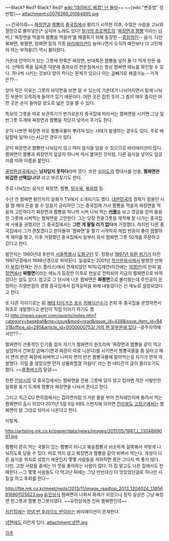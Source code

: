 ~~Black? Red? Black? Red? [[wiki:"데이비드 베컴" 난 둘돠]]~~
~~[wiki:"변증법" 정반합]~~
attachment:c0076269_01064895.jpg

~~건국이래~~ [[짜장면]]과 [[짬뽕]]이 [[중국집]]에서 팔리기 시작한 이후, 수많은 사람을 고뇌와 절망으로 몰아넣은[* 심지어 노래도 있다! [[철가방 프로젝트]]의 '[http://www.youtube.com/watch?v=NVE9J7Wo0EQ 짜장면과 짬뽕]'이라는 넘버.] '짜장면을 먹을까 짬뽕을 먹을까'를 해결하기 위해 등장한 --[[중립]]적인-- 음식. 다만 볶짜면, 볶짬면, 탕짜면 등의 각종 [[바리에이션]]이 늘어나면서 오히려 예전보다 더 고민해야 하는 부작용(?) 역시 불러왔다.

가운데 칸막이가 있는 그릇에 한쪽은 짜장면, 반대쪽은 짬뽕을 넣어 둘 다 먹게 만든 음식. 선택의 폭을 넓혀준 덕분에 중화요리 전문점에서는 항상 짬짜면 메뉴를 확인할 수 있다. 하나씩 시키는 것보다 양이 적다는 문제가 있으나 이는 곱빼기로 해결가능.--가격은??--

양이 적은 이유는 그릇의 바닥면을 보면 알 수 있는데 가운데가 나뉘어지면서 밑에 나눠진 부분이 오목하게 들어가 있기 때문이다. 어떤 곳은 접힌 듯이 그 틈이 매우 좁지만 어떤 곳은 손이 들어갈 정도로 넓은 것을 볼 수 있다.

특유의 그릇을 따로 보관하기가 번거로운지 중국집에 따라서는 짬짜면을 시키면 그냥 일반그릇 두개에 짜장면과 짬뽕을 적당히 넣어서 주기도 한다.

운이 나쁘면 짜장면 위로 짬뽕국물이 뿌려져 있는 사태가 발생하는 경우도 있다. 주로 배달할때 일어나는 사고인 경우가 많다.

굳이 짜장면과 짬뽕만 나눠담지 않고 여러 음식을 담을 수 있으므로 바리에이션이 많다. 짬짜면이 짬뽕과 짜장면의 앞글자 하나씩 따서 붙여진 것처럼, 다른 음식을 넣어도 앞글자를 따와 이름을 붙인다.

[[골방환상곡]]에서는 '''남자답지 못하다'''라며 깠다. 또한 [[실미도]]의 명대사를 인용, '''짬짜면은 비겁한 선택입니다!''' 라고 부르짖기도 한다.

주로 나눠담는 음식은 짜장면, 짬뽕, [[탕수육]], [[볶음밥]] 등.

수년 전 짬짜면 발안자의 일화가 TV에서 소개되기도 했다. [[대한민국]]의 경제가 힘들던 시절 뭘 해야 돈을 벌 수 있을지 궁리하던 그는 중국집에 가서 짬뽕을 먹을까 짜장면을 먹을까 고민하다가 짜장면과 짬뽕을 하나씩 시켜 나눠 먹는 '''[[커플]]'''을 보고 영감을 얻어 둘을 한 그릇에 시켜먹는 짬짜면을 고안한다. 그는 당장 전용그릇을 제작해 잘 나가는 중국집에 사용을 권했지만 그 중국집에서는 '''그런 게 팔릴 리가 없다'''며 거절했다. 하지만 다른 중국집에서 그거 괜찮겠다고 받아들여 '짬짜면'을 팔기 시작하자 제법 반응이 좋아 짭짤하게 재미를 봤고, 이후 거절했던 중국집에서 일부러 와서 짬짜면 그릇 50개를 주문하고 갔다고 한다.

발안지는 1990년대 후반의 [[서울특별시]] [[도봉구]]인 듯. 정황상 [[1997년 외환 위기]]가 터진 1997년경에서 1998년경으로 파악된다. 일설로는 2001년 [[학산문화사]]에서 발행한 만화지 [[부킹]](현재는 찬스 플러스)에서 연재되었던 박하/김재연(이전에는 [[허영만]])의 만화 [[짜장면]]에서 '''짜짬면'''이라는 메뉴가 등장한 이후로 현실로 전파되어 지금의 짬짜면으로 바뀌었다는 설도 있다. 참고로 그 당시에 나온 짬짜면은 '''짜짬면'''으로 불리웠는데 주인공이 운영하는 치얼반점의 경쟁 중국집에서 접객공략을 위해 내놓았다는 신 메뉴로 설정되었다고 한다.  

또 다른 이야기로는 前 [[해태 타이거즈]] [[포수]] [[최해식]]선수가 은퇴 후 중국집을 운영하면서 최초로 개발했다고 본인이 직접 이야기 하기도 했다.[[http://news.naver.com/sports/index.nhn?category=baseball&ctg=issue&mod=read&issue_id=438&issue_item_id=9431&office_id=295&article_id=0000000753/ 거의 맨 밑부분에 있다]]--광주지역에서만??--

짬짜면이 선풍적인 인기를 끌자 자기가 짬짜면의 원조라며 '짜장면과 짬뽕을 같이 먹고 싶었어서 간짜장 곱배기(면과 짜장이 따로 나온다)를 시키면서 짬뽕국물을 좀 달라고 해서 면의 반은 짜장에 비벼먹고 나머지 면의 반은 짬뽕국물에 말아먹는걸 자기가 먼저 개발했다. 이럴 줄 알았으면 먼저 상품화할껄 아쉽다' 라는 한 네티즌의 글이 올라오기도 했다. ~~[[콜롬버스]]의 달걀~~ 

한편 [[안양시]]의 모 중국집에서는 짬짜면을 전용 그릇에 담지 않고 컵라면 작은 사발만한 일회용 용기 두개에 짬뽕과 짜장면을 나눠서 준다고 한다.

그리고 최근 CU 편의점에서는 컵라면처럼 뜨거운 물을 부어 전자레인지에 돌려서 먹는 짬짜면이 출시 되었다
2011년 5월 6일 KBS 스펀지에 의하면 [[전라북도]] [[고창군]]에서는 짬짜면이 말 그대로 섞어서 나온다고 한다.

이렇게..

http://artsimg.mk.co.kr/paper/data/news/images/2011/05/1987_L_1304669091.jpg

짬뽕이 흔히 먹는 국물이 있는 짬뽕이 아니고 볶음짬뽕과 비슷하게 걸쭉해서 저렇게 나눠지도록 담을 수 있다. 따로 먹지 않고 짜장면과 짬뽕을 같이 비벼서 먹는다. 개성이 다른 음식을 억지로 섞었기 때문인지 몇몇 사람들을 제외하면 평은 그다지 썩 좋지 않다. 다만, 고창 사람들 중에는 이 맛을 좋아하는 사람이 많다. 이 집 말고도 다른 집에서도 판매한다.--그 몇몇 사람들도 다 먹고난 뒤에는 그냥 반반대신 더 맛있었던걸로 하나만 시킬걸 하고 후회를 한다--

http://file.mk.co.kr/meet/neds/2013/11/image_readtop_2013_1204024_13856816901125623.jpg
[[유민상]]식 짬짜면이 나와서 화제가 되었으나 정작 실상은 그냥 짜장면 한그릇과 짬뽕 한그릇이였다. ~~유민상에겐 진짜 짬짜면인데~~

[[치킨]]집에는 [[양념 반 후라이드 반]]이라는 바리에이션이 존재한다.

[[냉면]]에도 이런게 있다.
attachment:냉면.jpg


[[각주]]
